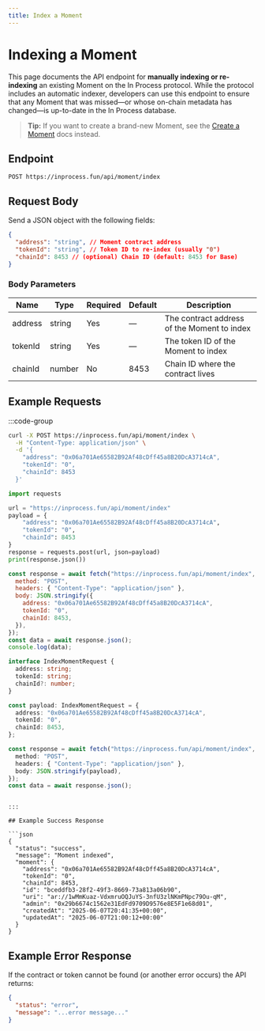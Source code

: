 ```yaml
---
title: Index a Moment
---
```


# Indexing a Moment

This page documents the API endpoint for **manually indexing or re-indexing** an existing Moment on the In Process protocol. While the protocol includes an automatic indexer, developers can use this endpoint to ensure that any Moment that was missed—or whose on-chain metadata has changed—is up-to-date in the In Process database.

> **Tip:** If you want to create a brand-new Moment, see the [Create a Moment](/moment/create) docs instead.

## Endpoint

```http
POST https://inprocess.fun/api/moment/index
```

## Request Body

Send a JSON object with the following fields:

```json
{
  "address": "string", // Moment contract address
  "tokenId": "string", // Token ID to re-index (usually "0")
  "chainId": 8453 // (optional) Chain ID (default: 8453 for Base)
}
```

### Body Parameters

| Name    | Type   | Required | Default | Description                                 |
| ------- | ------ | -------- | ------- | ------------------------------------------- |
| address | string | Yes      | —       | The contract address of the Moment to index |
| tokenId | string | Yes      | —       | The token ID of the Moment to index         |
| chainId | number | No       | 8453    | Chain ID where the contract lives           |

## Example Requests

:::code-group

```bash [cURL]
curl -X POST https://inprocess.fun/api/moment/index \
  -H "Content-Type: application/json" \
  -d '{
    "address": "0x06a701Ae65582B92Af48cDff45a8B20DcA3714cA",
    "tokenId": "0",
    "chainId": 8453
  }'
```

```python [Python]
import requests

url = "https://inprocess.fun/api/moment/index"
payload = {
    "address": "0x06a701Ae65582B92Af48cDff45a8B20DcA3714cA",
    "tokenId": "0",
    "chainId": 8453
}
response = requests.post(url, json=payload)
print(response.json())
```

```javascript [JavaScript]
const response = await fetch("https://inprocess.fun/api/moment/index", {
  method: "POST",
  headers: { "Content-Type": "application/json" },
  body: JSON.stringify({
    address: "0x06a701Ae65582B92Af48cDff45a8B20DcA3714cA",
    tokenId: "0",
    chainId: 8453,
  }),
});
const data = await response.json();
console.log(data);
```

```typescript [TypeScript]
interface IndexMomentRequest {
  address: string;
  tokenId: string;
  chainId?: number;
}

const payload: IndexMomentRequest = {
  address: "0x06a701Ae65582B92Af48cDff45a8B20DcA3714cA",
  tokenId: "0",
  chainId: 8453,
};

const response = await fetch("https://inprocess.fun/api/moment/index", {
  method: "POST",
  headers: { "Content-Type": "application/json" },
  body: JSON.stringify(payload),
});
const data = await response.json();
```

````

:::

## Example Success Response

```json
{
  "status": "success",
  "message": "Moment indexed",
  "moment": {
    "address": "0x06a701Ae65582B92Af48cDff45a8B20DcA3714cA",
    "tokenId": "0",
    "chainId": 8453,
    "id": "bceddfb3-28f2-49f3-8669-73a813a06b90",
    "uri": "ar://1wMmKuaz-VdxmruOQJuYS-3nfU3zlNKmPNpc79Ou-qM",
    "admin": "0x29b6674c1562e31EdFd9709D9576e8E5F1e68d01",
    "createdAt": "2025-06-07T20:41:35+00:00",
    "updatedAt": "2025-06-07T21:00:12+00:00"
  }
}
````

## Example Error Response

If the contract or token cannot be found (or another error occurs) the API returns:

```json
{
  "status": "error",
  "message": "...error message..."
}
```
